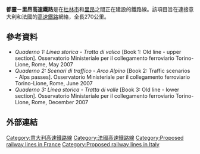 {{noteTA
|G1=意大利地名
|T=zh-cn:都灵－里昂高速铁路; zh-tw:杜林－里昂高速鐵路;
}}
{{No footnotes|time=2021-01-27T03:04:35+00:00}}
'''都靈－里昂高速鐵路'''是在[[杜林市|杜林市]]和[[里昂|里昂]]之間正在建設的鐵路線。該項目旨在連接意大利和法國的[[高速鐵路|高速鐵路]]網絡，全長270公里。

==參考資料==
* ''Quaderno 1: Linea storica - Tratta di valico'' [Book 1: Old line - upper section]. Osservatorio Ministeriale per il collegamento ferroviario Torino-Lione, Rome, May 2007
* ''Quaderno 2: Scenari di traffico - Arco Alpino'' [Book 2: Traffic scenarios - Alps passes]. Osservatorio Ministeriale per il collegamento ferroviario Torino-Lione, Rome, June 2007
* ''Quaderno 3: Linea storica - Tratta di valle'' [Book 3: Old line - lower section]. Osservatorio Ministeriale per il collegamento ferroviario Torino-Lione, Rome, December 2007

{{TGV}}

==外部連結==


{{coord missing|France}}

{{DEFAULTSORT:Turin-Lyon high-speed railway}}
[[Category:意大利高速鐵路線|Category:意大利高速鐵路線]]
[[Category:法國高速鐵路線|Category:法國高速鐵路線]]
[[Category:Proposed_railway_lines_in_France|Category:Proposed railway lines in France]]
[[Category:Proposed_railway_lines_in_Italy|Category:Proposed railway lines in Italy]]
